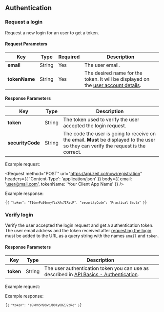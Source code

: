 
## Authentication

### Request a login

<Endpoint method="POST" url="/now/registration" />

Request a new login for an user to get a token.

#### Request Parameters

<!-- prettier-ignore -->
| Key | <HelpLink href="#api-basics/types" hasIcon>Type</HelpLink> | Required | Description |
| -- | -- | -- | -- |
| **email** | <HelpLink href="#api-basics/types">String</HelpLink> | Yes | The user email. |
| **tokenName** | <HelpLink href="#api-basics/types">String</HelpLink> | Yes | The desired name for the token. It will be displayed on the [user account details](https://zeit.co/account/tokens). |

#### Response Parameters

<!-- prettier-ignore -->
| Key | <HelpLink href="#api-basics/types" hasIcon>Type</HelpLink> | Description |
| -- | -- | -- |
| **token** | <HelpLink href="#api-basics/types">String</HelpLink> | The token used to verify the user accepted the login request. |
| **securityCode** | <HelpLink href="#api-basics/types">String</HelpLink> | The code the user is going to receive on the email. **Must** be displayed to the user so they can verify the request is the correct. |

<Example>
  <span>Example request:</span>

<Request
  method="POST"
  url="https://api.zeit.co/now/registration"
  headers={{
    'Content-Type': 'application/json'
  }}
  body={{
    email: 'user@mail.com',
    tokenName: 'Your Client App Name'
  }}
/>

Example response:

<Code lang="json">{`{
  "token": "T1dmvPu36nmyYisXAs7IRzcR",
  "securityCode": "Practical Saola"
}`}</Code>
</Example>

### Verify login

<Endpoint method="GET" url="/now/registration/verify?email&token" />

Verify the user accepted the login request and get a authentication token. The user email address and the token received after [requesting the login](#endpoints/authentication/request-a-login) must be added to the URL as a query string with the names `email` and `token`.

#### Response Parameters

<!-- prettier-ignore -->
| Key | <HelpLink href="#api-basics/types" hasIcon>Type</HelpLink> | Description |
| -- | -- | -- |
| **token** | <HelpLink href="#api-basics/types">String</HelpLink> | The user authentication token you can use as described in [API Basics - Authentication](#api-basics/authentication). |

<Example>
  <span>Example request:</span>

<Request url="https://api.zeit.co/now/registration/verify?email=user@mail.com&token=T1dmvPu36nmyYisXAs7IRzcR" />

Example response:

<Code lang="json">{`{
  "token": "sGkHhSH98wtJB0lyODZJ2bRe"
}`}</Code>
</Example>
